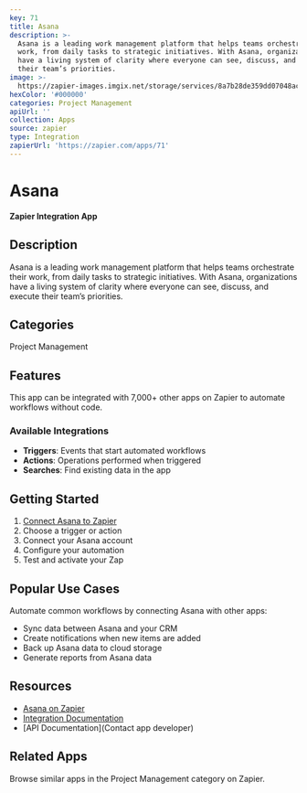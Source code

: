 ```yaml
---
key: 71
title: Asana
description: >-
  Asana is a leading work management platform that helps teams orchestrate their
  work, from daily tasks to strategic initiatives. With Asana, organizations
  have a living system of clarity where everyone can see, discuss, and execute
  their team’s priorities.
image: >-
  https://zapier-images.imgix.net/storage/services/8a7b28de359dd07048ac9153f797fa5d.png?auto=format%2Ccompress&ixlib=python-3.0.0&q=50
hexColor: '#000000'
categories: Project Management
apiUrl: ''
collection: Apps
source: zapier
type: Integration
zapierUrl: 'https://zapier.com/apps/71'
---
```

# Asana

**Zapier Integration App**

## Description

Asana is a leading work management platform that helps teams orchestrate their work, from daily tasks to strategic initiatives. With Asana, organizations have a living system of clarity where everyone can see, discuss, and execute their team’s priorities.

## Categories

Project Management

## Features

This app can be integrated with 7,000+ other apps on Zapier to automate workflows without code.

### Available Integrations

- **Triggers**: Events that start automated workflows
- **Actions**: Operations performed when triggered
- **Searches**: Find existing data in the app

## Getting Started

1. [Connect Asana to Zapier](https://zapier.com/apps/71)
2. Choose a trigger or action
3. Connect your Asana account
4. Configure your automation
5. Test and activate your Zap

## Popular Use Cases

Automate common workflows by connecting Asana with other apps:

- Sync data between Asana and your CRM
- Create notifications when new items are added
- Back up Asana data to cloud storage
- Generate reports from Asana data

## Resources

- [Asana on Zapier](https://zapier.com/apps/71)
- [Integration Documentation](https://zapier.com/apps/71/integrations)
- [API Documentation](Contact app developer)

## Related Apps

Browse similar apps in the Project Management category on Zapier.
